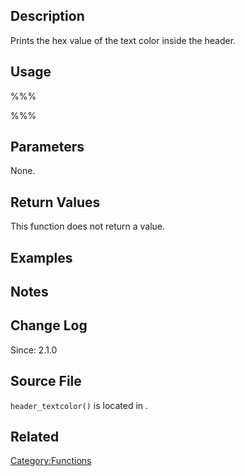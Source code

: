 {{Languages|
{{en|Function Reference/header_textcolor}}
{{it|Riferimento funzioni/header_textcolor}}
{{ja|関数リファレンス/header_textcolor}}
}}

== Description ==
Prints the hex value of the text color inside the header. 

== Usage ==
%%%<?php header_textcolor(); ?>%%%

== Parameters ==
None.

== Return Values ==
This function does not return a value.

== Examples ==
<!-- Need creative examples. Feel free to link to external examples. -->

== Notes ==

== Change Log ==
Since: 2.1.0

== Source File ==
<tt>header_textcolor()</tt> is located in {{Trac|wp-includes/theme.php}}.

== Related ==
<!--
    To Do:
    Need to find related functions.
    Need to create groups of functions and create templates to add them to a page quickly.
    Some functions may be related to many groups of functions.
-->

{{Tag Footer}}

[[Category:Functions]]